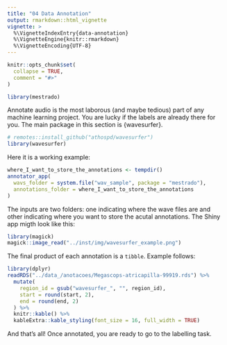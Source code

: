 ```yaml
---
title: "04 Data Annotation"
output: rmarkdown::html_vignette
vignette: >
  %\VignetteIndexEntry{data-annotation}
  %\VignetteEngine{knitr::rmarkdown}
  %\VignetteEncoding{UTF-8}
---
```


```r
knitr::opts_chunk$set(
  collapse = TRUE,
  comment = "#>"
)
```

```r
library(mestrado)
```

Annotate audio is the most laborous (and maybe tedious) part of any machine learning project. You are lucky if the labels are already there for you. The main package in this section is {wavesurfer}.

```r
# remotes::install_github("athospd/wavesurfer")
library(wavesurfer)
```
Here it is a working example:

```r
where_I_want_to_store_the_annotations <- tempdir()
annotator_app(
  wavs_folder = system.file("wav_sample", package = "mestrado"), 
  annotations_folder = where_I_want_to_store_the_annotations
)
```

The inputs are two folders: one indicating where the wave files are and other indicating where you want to store the acutal annotations. The Shiny app migth look like this:

```r
library(magick)
magick::image_read("../inst/img/wavesurfer_example.png")
```

The final product of each annotation is a `tibble`. Example follows:

```r
library(dplyr)
readRDS("../data_/anotacoes/Megascops-atricapilla-99919.rds") %>%
  mutate(
    region_id = gsub("wavesurfer_", "", region_id),
    start = round(start, 2),
    end = round(end, 2)
  ) %>%
  knitr::kable() %>%
  kableExtra::kable_styling(font_size = 16, full_width = TRUE)
```

And that's all! Once annotated, you are ready to go to the labelling task.
